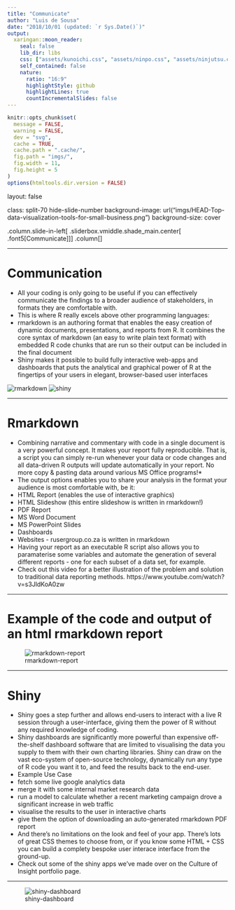 ```yaml
---
title: "Communicate"
author: "Luis de Sousa"
date: "2018/10/01 (updated: `r Sys.Date()`)"
output:
  xaringan::moon_reader:
    seal: false
    lib_dir: libs
    css: ["assets/kunoichi.css", "assets/ninpo.css", "assets/ninjutsu.css"]
    self_contained: false
    nature:
      ratio: "16:9"
      highlightStyle: github
      highlightLines: true
      countIncrementalSlides: false
---
```


```r
knitr::opts_chunk$set(
  message = FALSE,
  warning = FALSE,
  dev = "svg",
  cache = TRUE,
  cache.path = ".cache/",
  fig.path = "imgs/",
  fig.width = 11,
  fig.height = 5
)
options(htmltools.dir.version = FALSE)
```

layout: false

class: split-70 hide-slide-number
background-image: url("imgs/HEAD-Top-data-visualization-tools-for-small-business.png")
background-size: cover

.column.slide-in-left[
.sliderbox.vmiddle.shade_main.center[
.font5[Communicate]]]
.column[
]

---

# Communication

* All your coding is only going to be useful if you can effectively communicate the findings to a broader audience of stakeholders, in formats they are comfortable with.
* This is where R really excels above other programming languages:
* rmarkdown is an authoring format that enables the easy creation of dynamic documents, presentations, and reports from R. It combines the core syntax of markdown (an easy to write plain text format) with embedded R code chunks that are run so their output can be included in the final document
* Shiny makes it possible to build fully interactive web-apps and dashboards that puts the analytical and graphical power of R at the fingertips of your users in elegant, browser-based user interfaces

![rmarkdown](imgs/rmarkdown.png)
![shiny](imgs/shiny.png)

---

# Rmarkdown

* Combining narrative and commentary with code in a single document is a very powerful concept. It makes your report fully reproducible. That is, a script you can simply re-run whenever your data or code changes and all data-driven R outputs will update automatically in your report. No more copy & pasting data around various MS Office programs!*
* The output options enables you to share your analysis in the format your audience is most comfortable with, be it:
* HTML Report (enables the use of interactive graphics)
* HTML Slideshow (this entire slideshow is written in rmarkdown!)
* PDF Report
* MS Word Document
* MS PowerPoint Slides
* Dashboards
* Websites - rusergroup.co.za is written in rmarkdown
* Having your report as an executable R script also allows you to paramaterise some variables and automate the generation of several different reports - one for each subset of a data set, for example.
* Check out this video for a better illustration of the problem and solution to traditional data reporting methods. https://www.youtube.com/watch?v=s3JldKoA0zw

---

# Example of the code and output of an html rmarkdown report

![rmarkdown-report](imgs/rmarkdown-report.png)

---

# Shiny

* Shiny goes a step further and allows end-users to interact with a live R session through a user-interface, giving them the power of R without any required knowledge of coding.
* Shiny dashboards are significantly more powerful than expensive off-the-shelf dashboard software that are limited to visualising the data you supply to them with their own charting libraries. Shiny can draw on the vast eco-system of open-source technology, dynamically run any type of R code you want it to, and feed the results back to the end-user.
* Example Use Case
* fetch some live google analytics data
* merge it with some internal market research data
* run a model to calculate whether a recent marketing campaign drove a significant increase in web traffic
* visualise the results to the user in interactive charts
* give them the option of downloading an auto-generated rmarkdown PDF report
* And there's no limitations on the look and feel of your app. There's lots of great CSS themes to choose from, or if you know some HTML + CSS you can build a complety bespoke user interace interface from the ground-up.
* Check out some of the shiny apps we've made over on the Culture of Insight portfolio page.

---

![shiny-dashboard](imgs/shiny-dashboard.png)
